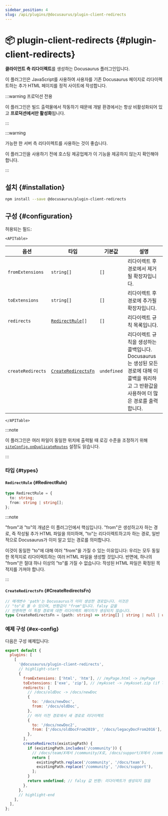 ```yaml
---
sidebar_position: 4
slug: /api/plugins/@docusaurus/plugin-client-redirects
---
```


# 📦 plugin-client-redirects {#plugin-client-redirects}


**클라이언트 측 리다이렉트**를 생성하는 Docusaurus 플러그인입니다.

이 플러그인은 JavaScript를 사용하여 사용자를 기존 Docusaurus 페이지로 리다이렉트하는 추가 HTML 페이지를 정적 사이트에 작성합니다.

:::warning 프로덕션 전용

이 플러그인은 빌드 출력물에서 작동하기 때문에 개발 환경에서는 항상 비활성화되어 있고 **프로덕션에서만 활성화**됩니다.

:::

:::warning

가능한 한 서버 측 리다이렉트를 사용하는 것이 좋습니다.

이 플러그인을 사용하기 전에 호스팅 제공업체가 이 기능을 제공하지 않는지 확인해야 합니다.

:::

## 설치 {#installation}

```bash npm2yarn
npm install --save @docusaurus/plugin-client-redirects
```

## 구성 {#configuration}

허용되는 필드:

```mdx-code-block
<APITable>
```

| 옵션 | 타입 | 기본값 | 설명 |
| --- | --- | --- | --- |
| `fromExtensions` | `string[]` | `[]` | 리다이렉트 후 경로에서 제거될 확장자입니다. |
| `toExtensions` | `string[]` | `[]` | 리다이렉트 후 경로에 추가될 확장자입니다. |
| `redirects` | <code>[RedirectRule](#RedirectRule)[]</code> | `[]` | 리다이렉트 규칙 목록입니다. |
| `createRedirects` | <code>[CreateRedirectsFn](#CreateRedirectsFn)</code> | `undefined` | 리다이렉트 규칙을 생성하는 콜백입니다. Docusaurus는 생성된 모든 경로에 대해 이 콜백을 쿼리하고 그 반환값을 사용하여 더 많은 경로를 출력합니다. |

```mdx-code-block
</APITable>
```

:::note

이 플러그인은 여러 파일이 동일한 위치에 출력될 때 로깅 수준을 조정하기 위해 [`siteConfig.onDuplicateRoutes`](../docusaurus.config.js.mdx#onDuplicateRoutes) 설정도 읽습니다.

:::

### 타입 {#types}

#### `RedirectRule` {#RedirectRule}

```ts
type RedirectRule = {
  to: string;
  from: string | string[];
};
```

:::note

"from"과 "to"의 개념은 이 플러그인에서 핵심입니다. "from"은 생성하고자 하는 경로, 즉 작성될 추가 HTML 파일을 의미하며, "to"는 리다이렉트하고자 하는 경로, 일반적으로 Docusaurus가 이미 알고 있는 경로를 의미합니다.

이것이 동일한 "to"에 대해 여러 "from"을 가질 수 있는 이유입니다: 우리는 모두 동일한 목적지로 리다이렉트하는 여러 HTML 파일을 생성할 것입니다. 반면에, 하나의 "from"은 절대 하나 이상의 "to"를 가질 수 없습니다: 작성된 HTML 파일은 확정된 목적지를 가져야 합니다.

:::

#### `CreateRedirectsFn` {#CreateRedirectsFn}

```ts
// 매개변수 'path'는 Docusaurus가 이미 생성한 경로입니다. 이것은
// "to"로 볼 수 있으며, 반환값이 "from"입니다. falsy 값을
// 반환하면 이 특정 경로에 대한 리다이렉트 페이지가 생성되지 않습니다.
type CreateRedirectsFn = (path: string) => string[] | string | null | undefined;
```

### 예제 구성 {#ex-config}

다음은 구성 예제입니다:

```js title="docusaurus.config.js"
export default {
  plugins: [
    [
      '@docusaurus/plugin-client-redirects',
      // highlight-start
      {
        fromExtensions: ['html', 'htm'], // /myPage.html -> /myPage
        toExtensions: ['exe', 'zip'], // /myAsset -> /myAsset.zip (if latter exists)
        redirects: [
          // /docs/oldDoc -> /docs/newDoc
          {
            to: '/docs/newDoc',
            from: '/docs/oldDoc',
          },
          // 여러 이전 경로에서 새 경로로 리다이렉트
          {
            to: '/docs/newDoc2',
            from: ['/docs/oldDocFrom2019', '/docs/legacyDocFrom2016'],
          },
        ],
        createRedirects(existingPath) {
          if (existingPath.includes('/community')) {
            // /docs/team/X에서 /community/X로, /docs/support/X에서 /community/X로 리다이렉트
            return [
              existingPath.replace('/community', '/docs/team'),
              existingPath.replace('/community', '/docs/support'),
            ];
          }
          return undefined; // falsy 값 반환: 리다이렉트가 생성되지 않음
        },
      },
      // highlight-end
    ],
  ],
};
```
